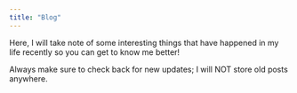 ```yaml
---
title: "Blog"
---
```


Here, I will take note of some interesting things that have happened in my life recently so you can get to know me better!

Always make sure to check back for new updates; I will NOT store old posts anywhere.
